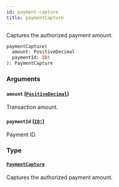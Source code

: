```yaml
---
id: payment-capture
title: paymentCapture
---
```


Captures the authorized payment amount.

```graphql
paymentCapture(
  amount: PositiveDecimal
  paymentId: ID!
): PaymentCapture

```

### Arguments

#### `amount` ([`PositiveDecimal`](../../../developer/api-reference/scalars/positive-decimal))

Transaction amount.

#### `paymentId` ([`ID!`](../../../developer/api-reference/scalars/id))

Payment ID.

### Type

#### [`PaymentCapture`](../../../developer/api-reference/objects/payment-capture)

Captures the authorized payment amount.
